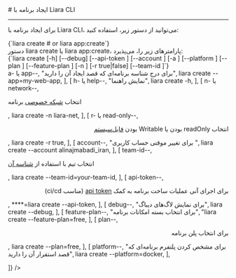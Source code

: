 

<Layout>
<Head>
<title>مستندات ساخت و ایجاد برنامه با Liara CLI - لیارا</title>
<meta property="og:title" content="مستندات خدمات رایانش ابری لیارا" />
<meta property="og:description" content="مستندات مربوط به نحوه ساخت و ایجاد برنامه در رابط کاربری خط فرمان لیارا"  />
</Head>
# ایجاد برنامه با Liara CLI
<hr className="mb-2" />

برای 
ایجاد برنامه با Liara CLI،
می‌توانید از دستور زیر، استفاده کنید: 

<div className="h-2" />
<div dir="ltr">
<Highlight className='bash'>
{`liara create # or liara app:create`}
</Highlight>
</div>
<div className="h-2" />
<Asciinema id="create-new-app" />


<Section id="command-parameters" title="پارامترهای دستور" />
دستور <Important>liara create</Important> یا <Important>liara app:create</Important>، پارامترهای زیر را، می‌پذیرد:

<div className="h-2" />
<div dir="ltr">
<Highlight className='bash'>
{`liara create [-h] [--debug] [--api-token <value>]  [--account <value>] [-a
    <value>] [--platform <value>] [--plan <value>] [--feature-plan <value>] [-n <value>] [-r true|false] [--team-id <value>]`}
</Highlight>
</div>

<Table headers={[
  "پارامتر",
  "توضیحات",
  "مثال",
]} data={[
  [
    <Important>a- یا app--</Important>,
    "برای درج  شناسه برنامه‌ای که قصد ایجاد آن را دارید",
    <Important>liara create --app=my-web-app</Important>,
  ],
  [
    <Important>h- یا help--</Important>,
    "نمایش راهنما",
    <Important>liara create -h</Important>,
  ],
  [
    <Important>n- یا network--</Important>,
    <p>انتخاب <a href="/paas/details/private-network" className="text-[#2196f3] ">شبکه خصوصی</a> برنامه</p>,
    <Important> liara create -n liara-net</Important>,
  ],
  [
    <Important>r- یا read-only--</Important>,
    <div dir="rtl">
    <p>انتخاب readOnly بودن یا Writable بودن <a href="/paas/details/file-system" className="text-[#2196f3] ">فایل‌سیستم</a></p>
    </div>,
    <Important>liara create -r true</Important>,
  ],
  [
    <Important>account--</Important>,
    "برای تغییر موقتی حساب کاربری ",
    <Important>liara create --account alinajmabadi_iran</Important>,
  ],
   [
    <Important>team-id--</Important>,
    <p>انتخاب تیم با استفاده از <a href="/references/api/about/#team-id" className="text-[#2196f3]">شناسه آن</a></p>,
    <Important>liara create --team-id=your-team-id</Important>,
  ],
  [
    <Important>api-token--</Important>,
    <div dir="rtl">
    <p> برای اجرای آنی عملیات ساخت برنامه به کمک <a href="/references/api/about" className="text-[#2196f3] ">api token</a> (مناسب ci/cd)</p>
    </div>,
    <Important>****=liara create --api-token</Important>,
  ],
  [
    <Important>debug--</Important>,
    "برای نمایش لاگ‌های دیباگ",
    <Important>liara create --debug</Important>,
  ],
  [
    <Important>feature-plan--</Important>,
    "برای انتخاب بسته امکانات برنامه",
    <Important>"liara create --feature-plan=free</Important>,
  ],
  [
    <Important>plan--</Important>,
    <div dir="rtl">
    <p>برای انتخاب پلن برنامه</p>
    </div>,
    <Important>liara create --plan=free</Important>,
  ],
  [
    <Important>platform--</Important>,
    "برای مشخص کردن پلتفرم برنامه‌ای که قصد استقرار آن را دارید",
    <Important>liara create --platform=docker</Important>,
  ],

]} />
<div className="h-3" />

</Layout>